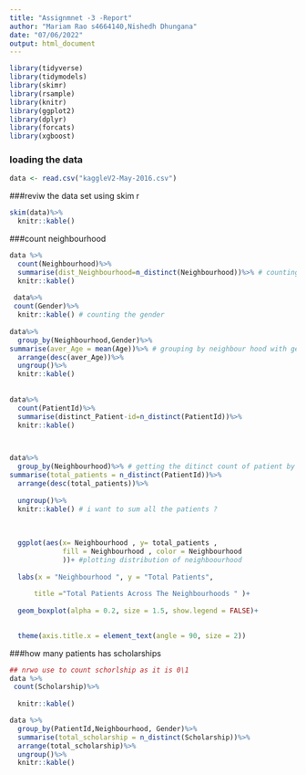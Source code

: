 ```yaml
---
title: "Assignmnet -3 -Report"
author: "Mariam Rao s4664140,Nishedh Dhungana"
date: "07/06/2022"
output: html_document
---
```


```r
library(tidyverse)
library(tidymodels)
library(skimr)
library(rsample)
library(knitr)
library(ggplot2)
library(dplyr)
library(forcats)
library(xgboost)
```

### loading the data 
```r
data <- read.csv("kaggleV2-May-2016.csv")
```

###reviw the data set using skim r 

```r
skim(data)%>%
  knitr::kable()
```
###count neighbourhood

```r
data %>% 
  count(Neighbourhood)%>%
  summarise(dist_Neighbourhood=n_distinct(Neighbourhood))%>% # counting didtinct neighbourhood
  knitr::kable()
 
 data%>%
 count(Gender)%>%
  knitr::kable() # counting the gender
 
data%>%
  group_by(Neighbourhood,Gender)%>%
summarise(aver_Age = mean(Age))%>% # grouping by neighbour hood with gender to get the mean age .
  arrange(desc(aver_Age))%>%
  ungroup()%>%
  knitr::kable()
  
 
data%>%
  count(PatientId)%>%
  summarise(distinct_Patient-id=n_distinct(PatientId))%>%
  knitr::kable()

  


```


```r
data%>%
  group_by(Neighbourhood)%>% # getting the ditinct count of patient by neighubourhood
summarise(total_patients = n_distinct(PatientId))%>%
  arrange(desc(total_patients))%>%
    
  ungroup()%>%
  knitr::kable() # i want to sum all the patients ?
 
 
        
  ggplot(aes(x= Neighbourhood , y= total_patients ,   
             fill = Neighbourhood , color = Neighbourhood
             ))+ #plotting distribution of neighboourhood 
  
  labs(x = "Neighbourhood ", y = "Total Patients",
       
      title ="Total Patients Across The Neighbourhoods " )+
  
  geom_boxplot(alpha = 0.2, size = 1.5, show.legend = FALSE)+
  

  theme(axis.title.x = element_text(angle = 90, size = 2))
```
###how many patients has scholarships

```r
## nrwo use to count schorlship as it is 0\1
data %>%
 count(Scholarship)%>%
 
  knitr::kable()

data %>%
  group_by(PatientId,Neighbourhood, Gender)%>%
  summarise(total_scholarship = n_distinct(Scholarship))%>%
  arrange(total_scholarship)%>%
  ungroup()%>%
  knitr::kable()
  
```

